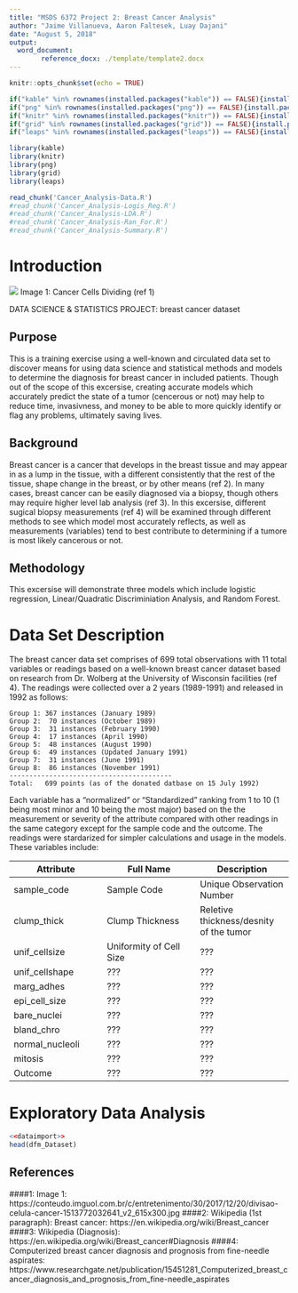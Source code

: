 ```yaml
---
title: "MSDS 6372 Project 2: Breast Cancer Analysis"
author: "Jaime Villanueva, Aaron Faltesek, Luay Dajani"
date: "August 5, 2018"
output: 
  word_document:
        reference_docx: ./template/template2.docx
---
```


```r
knitr::opts_chunk$set(echo = TRUE)

if("kable" %in% rownames(installed.packages("kable")) == FALSE){install.packages("kable")}
if("png" %in% rownames(installed.packages("png")) == FALSE){install.packages("png")}
if("knitr" %in% rownames(installed.packages("knitr")) == FALSE){install.packages("knitr")}
if("grid" %in% rownames(installed.packages("grid")) == FALSE){install.packages("grid")}
if("leaps" %in% rownames(installed.packages("leaps")) == FALSE){install.packages("leaps")}

library(kable)
library(knitr)
library(png)
library(grid)
library(leaps)
```

```r
read_chunk('Cancer_Analysis-Data.R')
#read_chunk('Cancer_Analysis-Logis_Reg.R')
#read_chunk('Cancer_Analysis-LDA.R')
#read_chunk('Cancer_Analysis-Ran_For.R')
#read_chunk('Cancer_Analysis-Summary.R')
```

# Introduction
![](images/cell-div-cancer.jpg)
Image 1: Cancer Cells Dividing (ref 1)

DATA SCIENCE & STATISTICS PROJECT: breast cancer dataset

## Purpose
This is a training exercise using a well-known and circulated data set to discover means for using data science and statistical methods and models to determine the diagnosis for breast cancer in included patients.  Though out of the scope of this excersise, creating accurate models which accurately predict the state of a tumor (cencerous or not) may help to reduce time, invasivness, and money to be able to more quickly identify or flag any problems, ultimately saving lives.

## Background
Breast cancer is a cancer that develops in the breast tissue and may appear in as a lump in the tissue, with a different consistently that the rest of the tissue, shape change in the breast, or by other means (ref 2).  In many cases, breast cancer can be easily diagnosed via a biopsy, though others may require higher level lab analysis (ref 3). In this excersise, different sugical biopsy measurements (ref 4) will be examined through different methods to see which model most accurately reflects, as well as measurements (variables) tend to best contribute to determining if a tumore is most likely cancerous or not.

## Methodology
This excersise will demonstrate three models which include logistic regression, Linear/Quadratic Discriminiation Analysis, and Random Forest.

# Data Set Description
The breast cancer data set comprises of 699 total observations with 11 total variables or readings based on a well-known breast cancer dataset based on research from Dr. Wolberg at the University of Wisconsin facilities (ref 4).  The readings were collected over a 2 years (1989-1991) and released in 1992 as follows:

    Group 1: 367 instances (January 1989)
    Group 2:  70 instances (October 1989)
    Group 3:  31 instances (February 1990)
    Group 4:  17 instances (April 1990)
    Group 5:  48 instances (August 1990)
    Group 6:  49 instances (Updated January 1991)
    Group 7:  31 instances (June 1991)
    Group 8:  86 instances (November 1991)
    -----------------------------------------
    Total:   699 points (as of the donated datbase on 15 July 1992)

Each variable has a "normalized" or "Standardized" ranking from 1 to 10 (1 being most minor and 10 being the most major) based on the the measurement or severity of the attribute compared with other readings in the same category except for the sample code and the outcome.  The readings were stardarized for simpler calculations and usage in the models.  These variables include:

Attribute | Full Name | Description
---|---|---
sample_code | Sample Code | Unique Observation Number
clump_thick | Clump Thickness | Reletive thickness/desnity of the tumor
unif_cellsize | Uniformity of Cell Size | ???
unif_cellshape | ???| ???
marg_adhes | ??? | ???
epi_cell_size | ??? | ???
bare_nuclei | ??? | ???
bland_chro | ??? | ???
normal_nucleoli | ??? | ???
mitosis | ??? | ???
Outcome | ??? | ???

# Exploratory Data Analysis

```r
<<dataimport>>
head(dfm_Dataset)
```

## References {.smaller}

####1: Image 1: https://conteudo.imguol.com.br/c/entretenimento/30/2017/12/20/divisao-celula-cancer-1513772032641_v2_615x300.jpg
####2: Wikipedia (1st paragraph): Breast cancer: https://en.wikipedia.org/wiki/Breast_cancer
####3: Wikipedia (Diagnosis): https://en.wikipedia.org/wiki/Breast_cancer#Diagnosis
####4: Computerized breast cancer diagnosis and prognosis from fine-needle aspirates: https://www.researchgate.net/publication/15451281_Computerized_breast_cancer_diagnosis_and_prognosis_from_fine-needle_aspirates



